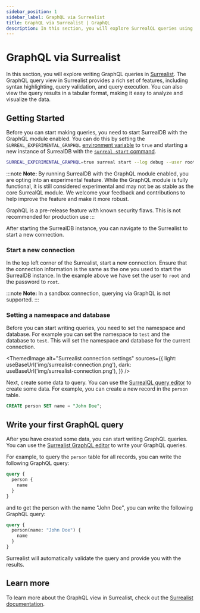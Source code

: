 ```yaml
---
sidebar_position: 1
sidebar_label: GraphQL via Surrealist 
title: GraphQL via Surrealist | GraphQL
description: In this section, you will explore SurrealQL queries using Surrealist, the official query editor for SurrealDB. Surrealist is a powerful tool that allows you to write, execute, and visualize SurrealQL queries in real-time.
---
```



# GraphQL via Surrealist 

In this section, you will explore writing GraphQL queries in [Surrealist](https://surrealist.app/query). The GraphQL query view in Surrealist provides a rich set of features, including syntax highlighting, query validation, and query execution. You can also view the query results in a tabular format, making it easy to analyze and visualize the data.

## Getting Started

Before you can start making queries, you need to start SurrealDB with the GraphQL module enabled. You can do this by setting the `SURREAL_EXPERIMENTAL_GRAPHQL` [environment variable](/docs/surrealdb/installation/running/env_vars) to `true` and starting a new instance of SurrealDB with the [`surreal start` command](/docs/surrealdb/cli/start).

```bash
SURREAL_EXPERIMENTAL_GRAPHQL=true surreal start --log debug --user root --password root
```

:::note
__Note:__ By running SurrealDB with the GraphQL module enabled, you are opting into an experimental feature. While the GraphQL module is fully functional, it is still considered experimental and may not be as stable as the core SurrealQL module. We welcome your feedback and contributions to help improve the feature and make it more robust. 

GraphQL is a pre-release feature with known security flaws. This is not recommended for production use
:::

After starting the SurrealDB instance, you can navigate to the Surrealist to start a new connection. 

### Start a new connection

In the top left corner of the Surrealist, start a new connection. Ensure that the connection information is the same as the one you used to start the SurrealDB instance. In the example above we have set the user to `root` and the password to `root`. 

:::note
__Note:__ In a sandbox connection, querying via GraphQL is not supported. 
:::

### Setting a namespace and database

Before you can start writing queries, you need to set the namespace and database. For example you can set the namespace to `test` and the database to `test`. This will set the namespace and database for the current connection.

<ThemedImage
  alt="Surrealist connection settings"
  sources={{
    light: useBaseUrl('img/surrealist-connection.png'),
    dark: useBaseUrl('img/surrealist-connection.png'),
  }}
/>

Next, create some data to query. You can use the [SurrealQL query editor](/docs/surrealist/concepts/sending-queries) to create some data. For example, you can create a new record in the `person` table.

```sql
CREATE person SET name = "John Doe";
```

## Write your first GraphQL query

After you have created some data, you can start writing GraphQL queries. You can use the [Surrealist GraphQL editor](https://surrealist.app/graphql) to write your GraphQL queries. 

For example, to query the `person` table for all records, you can write the following GraphQL query:

```graphql
query {
  person {
    name
  }
}
```

and to get the person with the name "John Doe", you can write the following GraphQL query:

```graphql
query {
  person(name: "John Doe") {
    name
  }
}
```

Surrealist will automatically validate the query and provide you with the results. 

## Learn more 

To learn more about the GraphQL view in Surrealist, check out the [Surrealist documentation](/docs/surrealist).



